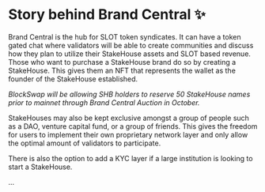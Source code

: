 <div className="prose mx-auto">

# Story behind Brand Central ✨

Brand Central is the hub for SLOT token syndicates. 
It can have a token gated chat where validators will be able to create communities and discuss how they plan to utilize their StakeHouse assets and SLOT based revenue. 
Those who want to purchase a StakeHouse brand do so by creating a StakeHouse. 
This gives them an NFT that represents the wallet as the founder of the StakeHouse established.

<i>BlockSwap will be allowing SHB holders to reserve 50 StakeHouse names prior to mainnet through Brand Central Auction in October.</i>

StakeHouses may also be kept exclusive amongst a group of people such as a DAO, venture capital fund, or a group of friends. 
This gives the freedom for users to implement their own proprietary network layer and only allow the optimal amount of validators to participate.

There is also the option to add a KYC layer if a large institution is looking to start a StakeHouse.

...

</div>